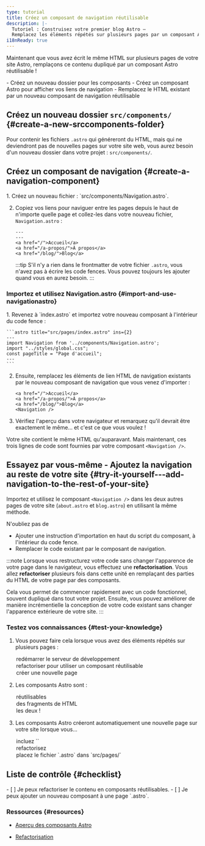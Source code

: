```yaml
---
type: tutorial
title: Créez un composant de navigation réutilisable
description: |-
  Tutoriel : Construisez votre premier blog Astro —
  Remplacez les éléments répétés sur plusieurs pages par un composant Astro réutilisable
i18nReady: true
---
```


Maintenant que vous avez écrit le même HTML sur plusieurs pages de votre site Astro, remplaçons ce contenu dupliqué par un composant Astro réutilisable !

<PreCheck>
  - Créez un nouveau dossier pour les composants
  - Créez un composant Astro pour afficher vos liens de navigation
  - Remplacez le HTML existant par un nouveau composant de navigation réutilisable
</PreCheck>

## Créez un nouveau dossier `src/components/` \{#create-a-new-srccomponents-folder\}

Pour contenir les fichiers `.astro` qui généreront du HTML, mais qui ne deviendront pas de nouvelles pages sur votre site web, vous aurez besoin d'un nouveau dossier dans votre projet : `src/components/`.


## Créez un composant de navigation \{#create-a-navigation-component\}

<Steps>
1. Créez un nouveau fichier : `src/components/Navigation.astro`.

2. Copiez vos liens pour naviguer entre les pages depuis le haut de n'importe quelle page et collez-les dans votre nouveau fichier, `Navigation.astro` :

    ```astro title="src/components/Navigation.astro" "---"
    ---
    ---
    <a href="/">Accueil</a>
    <a href="/a-propos/">À propos</a>
    <a href="/blog/">Blog</a>
    ```
    :::tip
    S'il n'y a rien dans le frontmatter de votre fichier `.astro`, vous n'avez pas à écrire les code fences. Vous pouvez toujours les ajouter quand vous en aurez besoin.
    :::
</Steps>

### Importez et utilisez Navigation.astro \{#import-and-use-navigationastro\}

<Steps>
1. Revenez à `index.astro` et importez votre nouveau composant à l'intérieur du code fence :

    ```astro title="src/pages/index.astro" ins={2}
    ---
    import Navigation from '../components/Navigation.astro';
    import "../styles/global.css";
    const pageTitle = "Page d'accueil";
    ---
    ```

2. Ensuite, remplacez les éléments de lien HTML de navigation existants par le nouveau composant de navigation que vous venez d'importer :

    ```astro title="src/pages/index.astro" del={1-3} ins={4}
    <a href="/">Accueil</a>
    <a href="/a-propos/">À propos</a>
    <a href="/blog/">Blog</a>
    <Navigation />
    ```

3. Vérifiez l'aperçu dans votre navigateur et remarquez qu'il devrait être exactement le même... et c'est ce que vous voulez !
</Steps>

Votre site contient le même HTML qu'auparavant. Mais maintenant, ces trois lignes de code sont fournies par votre composant `<Navigation />`.

<Box icon="puzzle-piece">

## Essayez par vous-même - Ajoutez la navigation au reste de votre site \{#try-it-yourself---add-navigation-to-the-rest-of-your-site\}

Importez et utilisez le composant `<Navigation />` dans les deux autres pages de votre site (`about.astro` et `blog.astro`) en utilisant la même méthode.

N'oubliez pas de
- Ajouter une instruction d'importation en haut du script du composant, à l'intérieur du code fence.
- Remplacer le code existant par le composant de navigation.

</Box>

:::note
Lorsque vous restructurez votre code sans changer l'apparence de votre page dans le navigateur, vous effectuez une **refactorisation**. Vous allez **refactoriser** plusieurs fois dans cette unité en remplaçant des parties du HTML de votre page par des composants. 

Cela vous permet de commencer rapidement avec un code fonctionnel, souvent dupliqué dans tout votre projet. Ensuite, vous pouvez améliorer de manière incrémentielle la conception de votre code existant sans changer l'apparence extérieure de votre site.
:::



<Box icon="check-list">

### Testez vos connaissances \{#test-your-knowledge\}



1. Vous pouvez faire cela lorsque vous avez des éléments répétés sur plusieurs pages :
    <MultipleChoice>
      <Option>
        redémarrer le serveur de développement
      </Option>
      <Option isCorrect>
        refactoriser pour utiliser un composant réutilisable
      </Option>
      <Option>
        créer une nouvelle page
      </Option>
    </MultipleChoice>

2. Les composants Astro sont :
    <MultipleChoice>
      <Option>
        réutilisables
      </Option>
      <Option>
        des fragments de HTML
      </Option>
      <Option isCorrect>
        les deux !
      </Option>
    </MultipleChoice>

3. Les composants Astro créeront automatiquement une nouvelle page sur votre site lorsque vous...
    <MultipleChoice>
      <Option>
        incluez `<html></html>`
      </Option>
      <Option>
        refactorisez
      </Option>
      <Option isCorrect>
        placez le fichier `.astro` dans `src/pages/`
      </Option>
    </MultipleChoice>
</Box>

<Box icon="check-list">

## Liste de contrôle \{#checklist\}

<Checklist>
- [ ] Je peux refactoriser le contenu en composants réutilisables.
- [ ] Je peux ajouter un nouveau composant à une page `.astro`.
</Checklist>

</Box>

### Ressources  \{#resources\}

- [Aperçu des composants Astro](/fr/basics/astro-components/)

- [Refactorisation](https://refactoring.com/) <Badge class="neutral-badge" text="external" />
